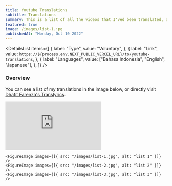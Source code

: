 ```yaml
---
title: Youtube Translations
subtitle: Translations
summary: This is a list of all the videos that I'ved been translated, all of this is done voluntarily.
featured: true
image: /images/list-1.jpg
publishedAt: "Monday, Oct 10 2022"
---
```


<DetailsList
  items={[
    {
      label: "Type",
      value: "Voluntary",
    },
    {
      label: "Link",
      value: `https://${process.env.NEXT_PUBLIC_VERCEL_URL}/to/youtube-translations`,
    },
    {
      label: "Languages",
      value: ["Bahasa Indonesia", "English", "Japanese"],
    },
  ]}
/>

### Overview

You can see a list of my translations in the image below, or directly visit [Dhafit Farenza's Translyrics](https://www.youtube.com/playlist?list=PL4EITLGzp8_NYyi37SmIqDQPZPA70Ta6M).

<div className="aspect-video mb-4">
  <iframe
    className="w-full h-full"
    src="https://www.youtube.com/embed/videoseries?si=g7Q4XQvHm_axlROp&amp;list=PL4EITLGzp8_NYyi37SmIqDQPZPA70Ta6M"
    title="YouTube video player"
    frameborder="0"
    allow="accelerometer; autoplay; clipboard-write; encrypted-media; gyroscope; picture-in-picture; web-share"
    allowfullscreen
  ></iframe>
</div>

<div className="flex flex-col gap-4">

    <FigureImage images={[{ src: "/images/list-1.jpg", alt: "list 1" }]} />
    <FigureImage images={[{ src: "/images/list-2.jpg", alt: "list 2" }]} />
    <FigureImage images={[{ src: "/images/list-3.jpg", alt: "list 3" }]} />

</div>

